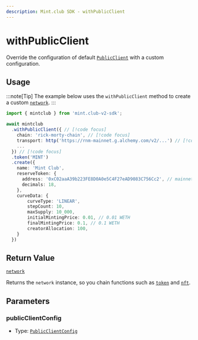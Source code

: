 ```yaml
---
description: Mint.club SDK - withPublicClient
---
```


# withPublicClient

Override the configuration of default [`PublicClient`](/docs/sdk/network/transactions/getPublicClient) with a custom configuration.

## Usage

:::note[Tip]
The example below uses the `withPublicClient` method to create a custom [`network`](/docs/sdk/network).
:::

```ts [example.ts]
import { mintclub } from 'mint.club-v2-sdk';

await mintclub
  .withPublicClient({ // [!code focus]
    chain: 'rick-morty-chain', // [!code focus]
    transport: http('https://rnm-mainnet.g.alchemy.com/v2/...') // [!code focus]
    ...
  }) // [!code focus]
  .token('MINT')
  .create({
    name: 'Mint Club',
    reserveToken: {
      address: '0xC02aaA39b223FE8D0A0e5C4F27eAD9083C756Cc2', // mainnet WETH token address
      decimals: 18,
    },
	curveData: {
		curveType: 'LINEAR',
		stepCount: 10,
		maxSupply: 10_000,
		initialMintingPrice: 0.01, // 0.01 WETH
		finalMintingPrice: 0.1, // 0.1 WETH
		creatorAllocation: 100,
	}
  })
```

## Return Value

[`network`](/docs/sdk/network)

Returns the `network` instance, so you chain functions such as [`token`](/docs/sdk/network/nft) and [`nft`](/docs/sdk/network/nft).

## Parameters

### publicClientConfig

- Type: [`PublicClientConfig`](https://viem.sh/docs/clients/public)
